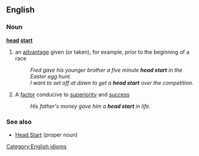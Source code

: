 ==English==
===Noun===
'''[[head]] [[start]]''' 
#an [[advantage]] given (or taken), for example, prior to the beginning of a race
#:''Fred gave his younger brother a five minute '''head start''' in the Easter egg hunt.''
#:''I want to set off at dawn to get a '''head start''' over the competition.''
#A [[factor]] conducive to [[superiority]] and [[success]]
#:''His father's money gave him a '''head start''' in life.''

===See also===
*[[Head Start]] (proper noun)

[[Category:English idioms]]